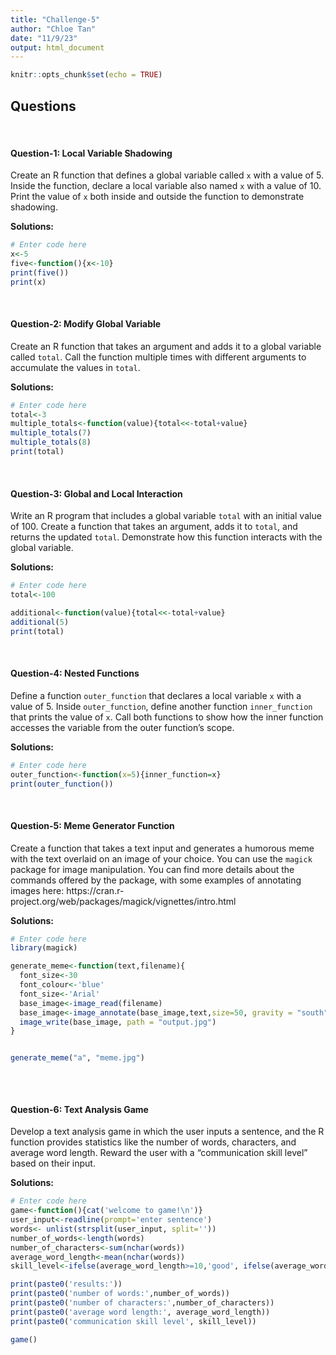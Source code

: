 ---
title: "Challenge-5"
author: "Chloe Tan"
date: "11/9/23"
output: html_document
---

```{r setup, include=FALSE}
knitr::opts_chunk$set(echo = TRUE)
```

## Questions
<br>

#### Question-1: Local Variable Shadowing 

Create an R function that defines a global variable called `x` with a value of 5. Inside the function, declare a local variable also named `x` with a value of 10. Print the value of `x` both inside and outside the function to demonstrate shadowing.

**Solutions:**

```{r, eval=TRUE,echo=TRUE}
# Enter code here
x<-5
five<-function(){x<-10}
print(five())
print(x)
```
<br>

#### Question-2: Modify Global Variable

Create an R function that takes an argument and adds it to a global variable called `total`. Call the function multiple times with different arguments to accumulate the values in `total`.

**Solutions:**

```{r, eval=TRUE,echo=TRUE}
# Enter code here
total<-3
multiple_totals<-function(value){total<<-total+value}
multiple_totals(7)
multiple_totals(8)
print(total)


```
<br>

#### Question-3: Global and Local Interaction 

Write an R program that includes a global variable `total` with an initial value of 100. Create a function that takes an argument, adds it to `total`, and returns the updated `total`. Demonstrate how this function interacts with the global variable.

**Solutions:**

```{r, eval=TRUE,echo=TRUE}
# Enter code here
total<-100

additional<-function(value){total<<-total+value}
additional(5)
print(total)

```
<br>

#### Question-4: Nested Functions

Define a function `outer_function` that declares a local variable `x` with a value of 5. Inside `outer_function`, define another function `inner_function` that prints the value of `x`. Call both functions to show how the inner function accesses the variable from the outer function's scope.

**Solutions:**

```{r, eval=TRUE,echo=TRUE}
# Enter code here
outer_function<-function(x=5){inner_function=x}
print(outer_function())
```
<br>

#### Question-5: Meme Generator Function

Create a function that takes a text input and generates a humorous meme with the text overlaid on an image of your choice. You can use the `magick` package for image manipulation. You can find more details about the commands offered by the package, with some examples of annotating images here: https://cran.r-project.org/web/packages/magick/vignettes/intro.html

**Solutions:**

```{r, eval=TRUE,echo=TRUE}
# Enter code here
library(magick)

generate_meme<-function(text,filename){
  font_size<-30
  font_colour<-'blue'
  font_size<-'Arial'
  base_image<-image_read(filename)
  base_image<-image_annotate(base_image,text,size=50, gravity = "south")
  image_write(base_image, path = "output.jpg")
}


generate_meme("a", "meme.jpg")
  
```
<br>

#### Question-6: Text Analysis Game  

Develop a text analysis game in which the user inputs a sentence, and the R function provides statistics like the number of words, characters, and average word length. Reward the user with a "communication skill level" based on their input.

**Solutions:**

```{r, eval=TRUE,echo=TRUE}
# Enter code here
game<-function(){cat('welcome to game!\n')}
user_input<-readline(prompt='enter sentence')
words<- unlist(strsplit(user_input, split=''))
number_of_words<-length(words)
number_of_characters<-sum(nchar(words))
average_word_length<-mean(nchar(words))
skill_level<-ifelse(average_word_length>=10,'good', ifelse(average_word_length<=10,'improving'))

print(paste0('results:'))
print(paste0('number of words:',number_of_words))
print(paste0('number of characters:',number_of_characters))
print(paste0('average word length:', average_word_length))
print(paste0('communication skill level', skill_level))

game()


```
<br>